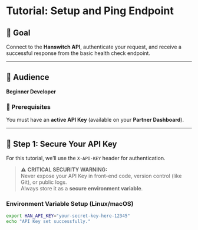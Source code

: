 # Tutorial: Setup and Ping Endpoint

## 🎯 Goal

Connect to the **Hanswitch API**, authenticate your request, and receive a successful response from the basic health check endpoint.

---

## 👥 Audience

**Beginner Developer**

### 🧩 Prerequisites

You must have an **active API Key** (available on your **Partner Dashboard**).

---

## 🧱 Step 1: Secure Your API Key

For this tutorial, we’ll use the `X-API-KEY` header for authentication.

> ⚠️ **CRITICAL SECURITY WARNING:**  
> Never expose your API Key in front-end code, version control (like Git), or public logs.  
> Always store it as a **secure environment variable**.

### Environment Variable Setup (Linux/macOS)

```bash
export HAN_API_KEY="your-secret-key-here-12345"
echo "API Key set successfully."
